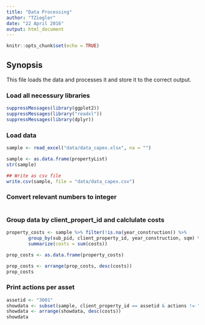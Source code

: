 ```yaml
---
title: "Data Processing"
author: "TZiegler"
date: "22 April 2016"
output: html_document
---
```


```r
knitr::opts_chunk$set(echo = TRUE)
```

## Synopsis

This file loads the data and processes it and store it to the correct output.


### Load all necessury libraries
```r
suppressMessages(library(ggplot2))
suppressMessages(library("readxl"))
suppressMessages(library(dplyr))
```

### Load data
```r
sample <- read_excel("data/data_capex.xlsx", na = "")

sample <- as.data.frame(propertyList)
str(sample)

## Write as csv file
write.csv(sample, file = "data/data_capex.csv")
```

### Convert relevant numbers to integer
```r

```


### Group data by client_propert_id and calclulate costs
```r
property_costs <- sample %>% filter(!is.na(year_construction)) %>%
        group_by(sub_pid, client_property_id, year_construction, sqm) %>%
        summarize(costs = sum(costs))

prop_costs <- as.data.frame(property_costs)

prop_costs <- arrange(prop_costs, desc(costs))
prop_costs


```

### Print actions per asset
```r
assetid <- "3001"
showdata <- subset(sample, client_property_id == assetid & actions != "WEG-Wohngeld")
showdata <- arrange(showdata, desc(costs))
showdata
```

